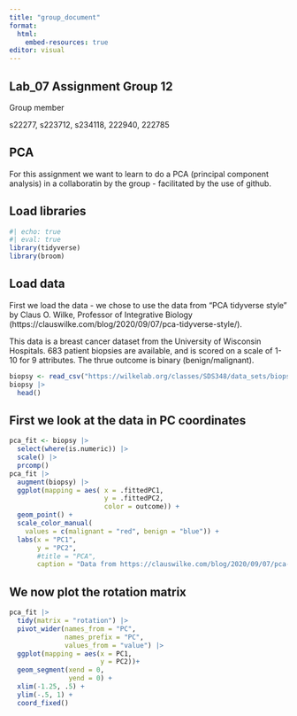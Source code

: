 ```yaml
---
title: "group_document"
format:
  html:
    embed-resources: true
editor: visual
---
```


## Lab_07 Assignment Group 12

Group member 

s22277, s223712, s234118, 222940, 222785


## PCA
For this assignment we want to learn to do a PCA (principal component analysis) in a collaboratin by the group - facilitated by the use of github. 

## Load libraries


```r
#| echo: true
#| eval: true
library(tidyverse)
library(broom)
```

## Load data
First we load the data - we chose to use the data from “PCA tidyverse style” by Claus O. Wilke, Professor of Integrative Biology (https://clauswilke.com/blog/2020/09/07/pca-tidyverse-style/). 

This data is a breast cancer dataset from the University of Wisconsin Hospitals. 
683 patient biopsies are available, and is scored on a scale of 1-10 for 9 attributes. The thrue outcome is binary (benign/malignant).

```r
biopsy <- read_csv("https://wilkelab.org/classes/SDS348/data_sets/biopsy.csv")
biopsy |> 
  head()
```

## First we look at the data in PC coordinates
```r
pca_fit <- biopsy |> 
  select(where(is.numeric)) |> 
  scale() |> 
  prcomp()
pca_fit |> 
  augment(biopsy) |> 
  ggplot(mapping = aes( x = .fittedPC1, 
                        y = .fittedPC2, 
                        color = outcome)) + 
  geom_point() +
  scale_color_manual(
    values = c(malignant = "red", benign = "blue")) +
  labs(x = "PC1",
       y = "PC2",
       #title = "PCA",
       caption = "Data from https://clauswilke.com/blog/2020/09/07/pca-tidyverse-style/")
```

## We now plot the rotation matrix
```r
pca_fit |> 
  tidy(matrix = "rotation") |> 
  pivot_wider(names_from = "PC", 
              names_prefix = "PC",
              values_from = "value") |> 
  ggplot(mapping = aes(x = PC1, 
                       y = PC2))+
  geom_segment(xend = 0, 
               yend = 0) +
  xlim(-1.25, .5) + 
  ylim(-.5, 1) + 
  coord_fixed()
```

